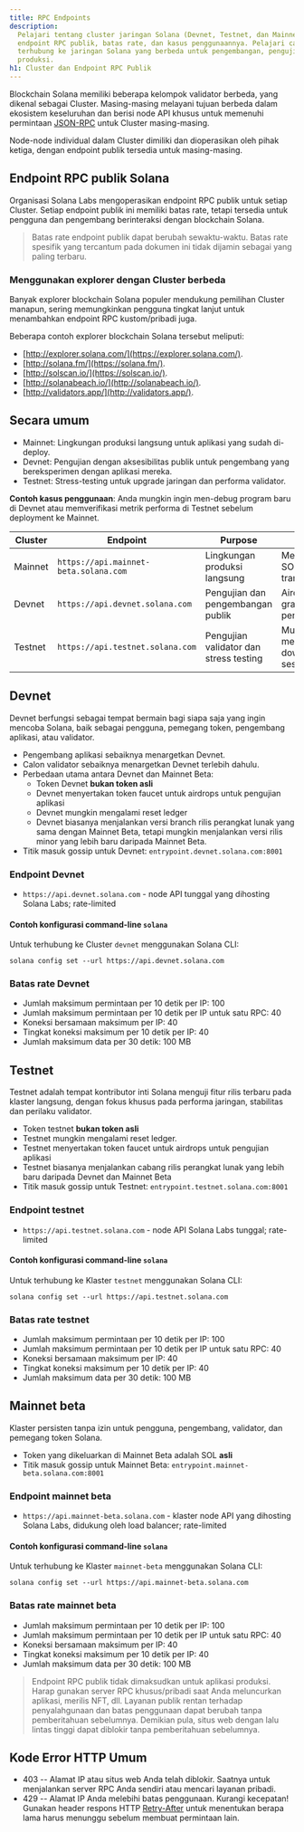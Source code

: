```yaml
---
title: RPC Endpoints
description:
  Pelajari tentang cluster jaringan Solana (Devnet, Testnet, dan Mainnet Beta),
  endpoint RPC publik, batas rate, dan kasus penggunaannya. Pelajari cara
  terhubung ke jaringan Solana yang berbeda untuk pengembangan, pengujian, dan
  produksi.
h1: Cluster dan Endpoint RPC Publik
---
```


Blockchain Solana memiliki beberapa kelompok validator berbeda, yang dikenal
sebagai Cluster. Masing-masing melayani tujuan berbeda dalam ekosistem
keseluruhan dan berisi node API khusus untuk memenuhi permintaan
[JSON-RPC](/docs/rpc/) untuk Cluster masing-masing.

Node-node individual dalam Cluster dimiliki dan dioperasikan oleh pihak ketiga,
dengan endpoint publik tersedia untuk masing-masing.

## Endpoint RPC publik Solana

Organisasi Solana Labs mengoperasikan endpoint RPC publik untuk setiap Cluster.
Setiap endpoint publik ini memiliki batas rate, tetapi tersedia untuk pengguna
dan pengembang berinteraksi dengan blockchain Solana.

> Batas rate endpoint publik dapat berubah sewaktu-waktu. Batas rate spesifik
> yang tercantum pada dokumen ini tidak dijamin sebagai yang paling terbaru.

### Menggunakan explorer dengan Cluster berbeda

Banyak explorer blockchain Solana populer mendukung pemilihan Cluster manapun,
sering memungkinkan pengguna tingkat lanjut untuk menambahkan endpoint RPC
kustom/pribadi juga.

Beberapa contoh explorer blockchain Solana tersebut meliputi:

- [http://explorer.solana.com/](https://explorer.solana.com/).
- [http://solana.fm/](https://solana.fm/).
- [http://solscan.io/](https://solscan.io/).
- [http://solanabeach.io/](http://solanabeach.io/).
- [http://validators.app/](http://validators.app/).

## Secara umum

- Mainnet: Lingkungan produksi langsung untuk aplikasi yang sudah di-deploy.
- Devnet: Pengujian dengan aksesibilitas publik untuk pengembang yang
  bereksperimen dengan aplikasi mereka.
- Testnet: Stress-testing untuk upgrade jaringan dan performa validator.

**Contoh kasus penggunaan**: Anda mungkin ingin men-debug program baru di Devnet
atau memverifikasi metrik performa di Testnet sebelum deployment ke Mainnet.

| **Cluster** | **Endpoint**                          | **Purpose**                            | **Notes**                           |
| ----------- | ------------------------------------- | -------------------------------------- | ----------------------------------- |
| Mainnet     | `https://api.mainnet-beta.solana.com` | Lingkungan produksi langsung           | Memerlukan SOL untuk transaksi      |
| Devnet      | `https://api.devnet.solana.com`       | Pengujian dan pengembangan publik      | Airdrop SOL gratis untuk pengujian  |
| Testnet     | `https://api.testnet.solana.com`      | Pengujian validator dan stress testing | Mungkin mengalami downtime sesekali |

## Devnet

Devnet berfungsi sebagai tempat bermain bagi siapa saja yang ingin mencoba
Solana, baik sebagai pengguna, pemegang token, pengembang aplikasi, atau
validator.

- Pengembang aplikasi sebaiknya menargetkan Devnet.
- Calon validator sebaiknya menargetkan Devnet terlebih dahulu.
- Perbedaan utama antara Devnet dan Mainnet Beta:
  - Token Devnet **bukan token asli**
  - Devnet menyertakan token faucet untuk airdrops untuk pengujian aplikasi
  - Devnet mungkin mengalami reset ledger
  - Devnet biasanya menjalankan versi branch rilis perangkat lunak yang sama
    dengan Mainnet Beta, tetapi mungkin menjalankan versi rilis minor yang lebih
    baru daripada Mainnet Beta.
- Titik masuk gossip untuk Devnet: `entrypoint.devnet.solana.com:8001`

### Endpoint Devnet

- `https://api.devnet.solana.com` - node API tunggal yang dihosting Solana Labs;
  rate-limited

#### Contoh konfigurasi command-line `solana`

Untuk terhubung ke Cluster `devnet` menggunakan Solana CLI:

```shell
solana config set --url https://api.devnet.solana.com
```

### Batas rate Devnet

- Jumlah maksimum permintaan per 10 detik per IP: 100
- Jumlah maksimum permintaan per 10 detik per IP untuk satu RPC: 40
- Koneksi bersamaan maksimum per IP: 40
- Tingkat koneksi maksimum per 10 detik per IP: 40
- Jumlah maksimum data per 30 detik: 100 MB

## Testnet

Testnet adalah tempat kontributor inti Solana menguji fitur rilis terbaru pada
klaster langsung, dengan fokus khusus pada performa jaringan, stabilitas dan
perilaku validator.

- Token testnet **bukan token asli**
- Testnet mungkin mengalami reset ledger.
- Testnet menyertakan token faucet untuk airdrops untuk pengujian aplikasi
- Testnet biasanya menjalankan cabang rilis perangkat lunak yang lebih baru
  daripada Devnet dan Mainnet Beta
- Titik masuk gossip untuk Testnet: `entrypoint.testnet.solana.com:8001`

### Endpoint testnet

- `https://api.testnet.solana.com` - node API Solana Labs tunggal; rate-limited

#### Contoh konfigurasi command-line `solana`

Untuk terhubung ke Klaster `testnet` menggunakan Solana CLI:

```shell
solana config set --url https://api.testnet.solana.com
```

### Batas rate testnet

- Jumlah maksimum permintaan per 10 detik per IP: 100
- Jumlah maksimum permintaan per 10 detik per IP untuk satu RPC: 40
- Koneksi bersamaan maksimum per IP: 40
- Tingkat koneksi maksimum per 10 detik per IP: 40
- Jumlah maksimum data per 30 detik: 100 MB

## Mainnet beta

Klaster persisten tanpa izin untuk pengguna, pengembang, validator, dan pemegang
token Solana.

- Token yang dikeluarkan di Mainnet Beta adalah SOL **asli**
- Titik masuk gossip untuk Mainnet Beta:
  `entrypoint.mainnet-beta.solana.com:8001`

### Endpoint mainnet beta

- `https://api.mainnet-beta.solana.com` - klaster node API yang dihosting Solana
  Labs, didukung oleh load balancer; rate-limited

#### Contoh konfigurasi command-line `solana`

Untuk terhubung ke Klaster `mainnet-beta` menggunakan Solana CLI:

```shell
solana config set --url https://api.mainnet-beta.solana.com
```

### Batas rate mainnet beta

- Jumlah maksimum permintaan per 10 detik per IP: 100
- Jumlah maksimum permintaan per 10 detik per IP untuk satu RPC: 40
- Koneksi bersamaan maksimum per IP: 40
- Tingkat koneksi maksimum per 10 detik per IP: 40
- Jumlah maksimum data per 30 detik: 100 MB

> Endpoint RPC publik tidak dimaksudkan untuk aplikasi produksi. Harap gunakan
> server RPC khusus/pribadi saat Anda meluncurkan aplikasi, merilis NFT, dll.
> Layanan publik rentan terhadap penyalahgunaan dan batas penggunaan dapat
> berubah tanpa pemberitahuan sebelumnya. Demikian pula, situs web dengan lalu
> lintas tinggi dapat diblokir tanpa pemberitahuan sebelumnya.

## Kode Error HTTP Umum

- 403 -- Alamat IP atau situs web Anda telah diblokir. Saatnya untuk menjalankan
  server RPC Anda sendiri atau mencari layanan pribadi.
- 429 -- Alamat IP Anda melebihi batas penggunaan. Kurangi kecepatan! Gunakan
  header respons HTTP
  [Retry-After](https://developer.mozilla.org/en-US/docs/Web/HTTP/Headers/Retry-After)
  untuk menentukan berapa lama harus menunggu sebelum membuat permintaan lain.
